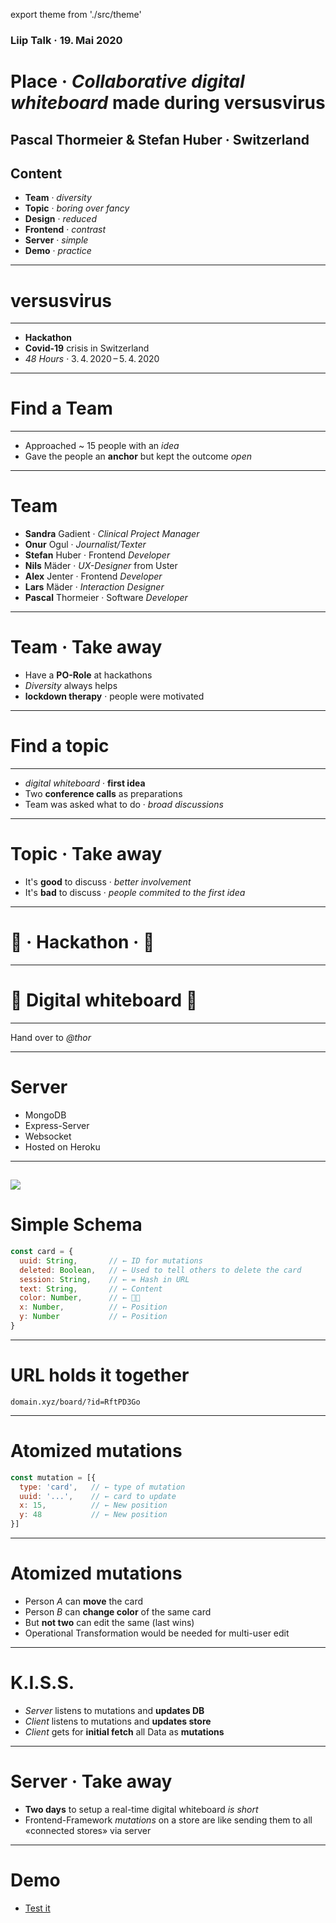 export theme from './src/theme'


<Head>
  <title>Liip Talk · 19. Mai 2020</title>
  <link href="https://fonts.googleapis.com/css?family=Work+Sans:400,700,900" rel="stylesheet" />
  <link href="./styles.css" rel="stylesheet" />
</Head>





### **Liip Talk · 19. Mai 2020**
# **Place** · *Collaborative digital whiteboard* made during versusvirus


Pascal Thormeier & Stefan Huber · Switzerland <!-- .element: className="footer" -->
---

## Content

* **Team** · *diversity*
* **Topic** · *boring over fancy*
* **Design** · *reduced*
* **Frontend** · *contrast*
* **Server** · *simple*
* **Demo** · *practice*


---

# versusvirus
---

* **Hackathon**
* **Covid-19** crisis in Switzerland
* *48 Hours* · 3. 4. 2020 – 5. 4. 2020

---

# Find a Team
---

* Approached ~ 15 people with an *idea*
* Gave the people an **anchor** but kept the outcome *open*

---

# Team

* **Sandra** Gadient · *Clinical Project Manager*
* **Onur** Ogul · *Journalist/Texter*
* **Stefan** Huber · Frontend *Developer*
* **Nils** Mäder · *UX-Designer* from Uster
* **Alex** Jenter · Frontend *Developer*
* **Lars** Mäder · *Interaction Designer*
* **Pascal** Thormeier · Software *Developer*


---
# Team · Take away

* Have a **PO-Role** at hackathons
* *Diversity* always helps
* **lockdown therapy** · people were motivated

---
# Find a topic
---

* *digital whiteboard* · **first idea**
* Two **conference calls** as preparations
* Team was asked what to do · *broad discussions*
---
# Topic · Take away

* It's **good** to discuss · *better involvement*
* It's **bad** to discuss · *people commited to the first idea*

---
# 🏁 · Hackathon · 🏁
---
#  🚀 Digital **whiteboard** 🚀
---
Hand over to *@thor*


---
# Server

* MongoDB
* Express-Server
* Websocket
* Hosted on Heroku


---

![](https://cdn.jsdelivr.net/gh/signalwerk/talk.place@fee64b416e87e0443b8de14b5a0833d9a37c619d/assets/communication.svg)
---
# Simple Schema


```js
const card = {
  uuid: String,       // ← ID for mutations
  deleted: Boolean,   // ← Used to tell others to delete the card
  session: String,    // ← = Hash in URL
  text: String,       // ← Content
  color: Number,      // ← 🏳️‍🌈
  x: Number,          // ← Position
  y: Number           // ← Position
}
```


---
# URL holds it together

```
domain.xyz/board/?id=RftPD3Go
```

---
# Atomized mutations

```js
const mutation = [{
  type: 'card',   // ← type of mutation
  uuid: '...',    // ← card to update
  x: 15,          // ← New position
  y: 48           // ← New position
}]
```
---
# Atomized mutations

* Person *A* can **move** the card
* Person *B* can **change color** of the same card
* But **not two** can edit the same (last wins)
* Operational Transformation would be needed for multi-user edit


---
# K.I.S.S.

* *Server* listens to mutations and **updates DB**
* *Client* listens to mutations and **updates store**
* *Client* gets for **initial fetch** all Data as **mutations**

---
# Server · Take away

* **Two days** to setup a real-time digital whiteboard *is short*
* Frontend-Framework *mutations* on a store are like sending them to all «connected stores» via server

---

# Demo
* [Test it](https://signers-koffer.github.io/koffer/board/?id=RftPD3Go)
